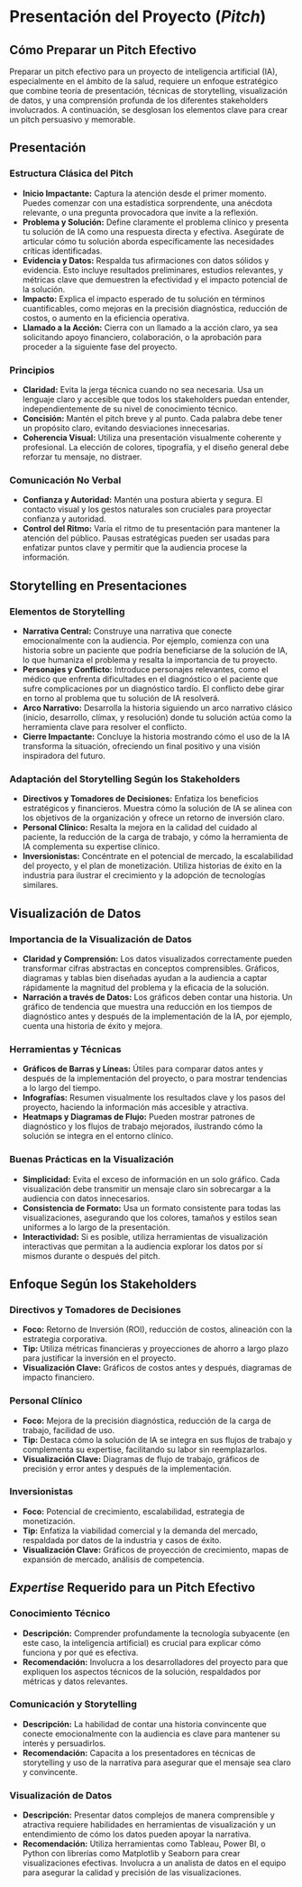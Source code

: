 
# Presentación del Proyecto (*Pitch*)

## Cómo Preparar un Pitch Efectivo

Preparar un pitch efectivo para un proyecto de inteligencia artificial (IA), especialmente en el ámbito de la salud, requiere un enfoque estratégico que combine teoría de presentación, técnicas de storytelling, visualización de datos, y una comprensión profunda de los diferentes stakeholders involucrados. A continuación, se desglosan los elementos clave para crear un pitch persuasivo y memorable.



## **Presentación**

### Estructura Clásica del Pitch
   - **Inicio Impactante:** Captura la atención desde el primer momento. Puedes comenzar con una estadística sorprendente, una anécdota relevante, o una pregunta provocadora que invite a la reflexión.
   - **Problema y Solución:** Define claramente el problema clínico y presenta tu solución de IA como una respuesta directa y efectiva. Asegúrate de articular cómo tu solución aborda específicamente las necesidades críticas identificadas.
   - **Evidencia y Datos:** Respalda tus afirmaciones con datos sólidos y evidencia. Esto incluye resultados preliminares, estudios relevantes, y métricas clave que demuestren la efectividad y el impacto potencial de la solución.
   - **Impacto:** Explica el impacto esperado de tu solución en términos cuantificables, como mejoras en la precisión diagnóstica, reducción de costos, o aumento en la eficiencia operativa.
   - **Llamado a la Acción:** Cierra con un llamado a la acción claro, ya sea solicitando apoyo financiero, colaboración, o la aprobación para proceder a la siguiente fase del proyecto.

### Principios
   - **Claridad:** Evita la jerga técnica cuando no sea necesaria. Usa un lenguaje claro y accesible que todos los stakeholders puedan entender, independientemente de su nivel de conocimiento técnico.
   - **Concisión:** Mantén el pitch breve y al punto. Cada palabra debe tener un propósito claro, evitando desviaciones innecesarias.
   - **Coherencia Visual:** Utiliza una presentación visualmente coherente y profesional. La elección de colores, tipografía, y el diseño general debe reforzar tu mensaje, no distraer.

### Comunicación No Verbal
   - **Confianza y Autoridad:** Mantén una postura abierta y segura. El contacto visual y los gestos naturales son cruciales para proyectar confianza y autoridad.
   - **Control del Ritmo:** Varía el ritmo de tu presentación para mantener la atención del público. Pausas estratégicas pueden ser usadas para enfatizar puntos clave y permitir que la audiencia procese la información.


## **Storytelling en Presentaciones**

### Elementos de Storytelling
   - **Narrativa Central:** Construye una narrativa que conecte emocionalmente con la audiencia. Por ejemplo, comienza con una historia sobre un paciente que podría beneficiarse de la solución de IA, lo que humaniza el problema y resalta la importancia de tu proyecto.
   - **Personajes y Conflicto:** Introduce personajes relevantes, como el médico que enfrenta dificultades en el diagnóstico o el paciente que sufre complicaciones por un diagnóstico tardío. El conflicto debe girar en torno al problema que tu solución de IA resolverá.
   - **Arco Narrativo:** Desarrolla la historia siguiendo un arco narrativo clásico (inicio, desarrollo, clímax, y resolución) donde tu solución actúa como la herramienta clave para resolver el conflicto.
   - **Cierre Impactante:** Concluye la historia mostrando cómo el uso de la IA transforma la situación, ofreciendo un final positivo y una visión inspiradora del futuro.

### Adaptación del Storytelling Según los Stakeholders
   - **Directivos y Tomadores de Decisiones:** Enfatiza los beneficios estratégicos y financieros. Muestra cómo la solución de IA se alinea con los objetivos de la organización y ofrece un retorno de inversión claro.
   - **Personal Clínico:** Resalta la mejora en la calidad del cuidado al paciente, la reducción de la carga de trabajo, y cómo la herramienta de IA complementa su expertise clínico.
   - **Inversionistas:** Concéntrate en el potencial de mercado, la escalabilidad del proyecto, y el plan de monetización. Utiliza historias de éxito en la industria para ilustrar el crecimiento y la adopción de tecnologías similares.


## **Visualización de Datos**

### Importancia de la Visualización de Datos
   - **Claridad y Comprensión:** Los datos visualizados correctamente pueden transformar cifras abstractas en conceptos comprensibles. Gráficos, diagramas y tablas bien diseñadas ayudan a la audiencia a captar rápidamente la magnitud del problema y la eficacia de la solución.
   - **Narración a través de Datos:** Los gráficos deben contar una historia. Un gráfico de tendencia que muestra una reducción en los tiempos de diagnóstico antes y después de la implementación de la IA, por ejemplo, cuenta una historia de éxito y mejora.

### Herramientas y Técnicas
   - **Gráficos de Barras y Líneas:** Útiles para comparar datos antes y después de la implementación del proyecto, o para mostrar tendencias a lo largo del tiempo.
   - **Infografías:** Resumen visualmente los resultados clave y los pasos del proyecto, haciendo la información más accesible y atractiva.
   - **Heatmaps y Diagramas de Flujo:** Pueden mostrar patrones de diagnóstico y los flujos de trabajo mejorados, ilustrando cómo la solución se integra en el entorno clínico.

### Buenas Prácticas en la Visualización
   - **Simplicidad:** Evita el exceso de información en un solo gráfico. Cada visualización debe transmitir un mensaje claro sin sobrecargar a la audiencia con datos innecesarios.
   - **Consistencia de Formato:** Usa un formato consistente para todas las visualizaciones, asegurando que los colores, tamaños y estilos sean uniformes a lo largo de la presentación.
   - **Interactividad:** Si es posible, utiliza herramientas de visualización interactivas que permitan a la audiencia explorar los datos por sí mismos durante o después del pitch.


## **Enfoque Según los Stakeholders**

### Directivos y Tomadores de Decisiones
   - **Foco:** Retorno de Inversión (ROI), reducción de costos, alineación con la estrategia corporativa.
   - **Tip:** Utiliza métricas financieras y proyecciones de ahorro a largo plazo para justificar la inversión en el proyecto.
   - **Visualización Clave:** Gráficos de costos antes y después, diagramas de impacto financiero.

### Personal Clínico
   - **Foco:** Mejora de la precisión diagnóstica, reducción de la carga de trabajo, facilidad de uso.
   - **Tip:** Destaca cómo la solución de IA se integra en sus flujos de trabajo y complementa su expertise, facilitando su labor sin reemplazarlos.
   - **Visualización Clave:** Diagramas de flujo de trabajo, gráficos de precisión y error antes y después de la implementación.

### Inversionistas
   - **Foco:** Potencial de crecimiento, escalabilidad, estrategia de monetización.
   - **Tip:** Enfatiza la viabilidad comercial y la demanda del mercado, respaldada por datos de la industria y casos de éxito.
   - **Visualización Clave:** Gráficos de proyección de crecimiento, mapas de expansión de mercado, análisis de competencia.


## ***Expertise* Requerido para un Pitch Efectivo**

### Conocimiento Técnico
   - **Descripción:** Comprender profundamente la tecnología subyacente (en este caso, la inteligencia artificial) es crucial para explicar cómo funciona y por qué es efectiva.
   - **Recomendación:** Involucra a los desarrolladores del proyecto para que expliquen los aspectos técnicos de la solución, respaldados por métricas y datos relevantes.

### Comunicación y Storytelling
   - **Descripción:** La habilidad de contar una historia convincente que conecte emocionalmente con la audiencia es clave para mantener su interés y persuadirlos.
   - **Recomendación:** Capacita a los presentadores en técnicas de storytelling y uso de la narrativa para asegurar que el mensaje sea claro y convincente.

### Visualización de Datos
   - **Descripción:** Presentar datos complejos de manera comprensible y atractiva requiere habilidades en herramientas de visualización y un entendimiento de cómo los datos pueden apoyar la narrativa.
   - **Recomendación:** Utiliza herramientas como Tableau, Power BI, o Python con librerías como Matplotlib y Seaborn para crear visualizaciones efectivas. Involucra a un analista de datos en el equipo para asegurar la calidad y precisión de las visualizaciones.

